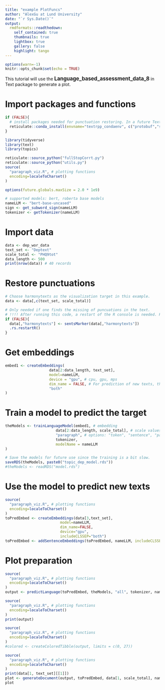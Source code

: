 ```yaml
---
title: "example PlotFuncs"
author: "AlexGu at Lund University"
date: "`r Sys.Date()`"
output:
  rmdformats::readthedown:
    self_contained: true
    thumbnails: true
    lightbox: true
    gallery: false
    highlight: tango
---
```


```r
options(warn=-1)
knitr::opts_chunk$set(echo = TRUE)

```

This tutorial will use the <b><big>Language_based_assessment_data_8</big></b> in Text package to generate a plot.

# Import packages and functions

```r

if (FALSE){
  # install packages needed for punctuation restoring. In a future Text version, this is not necessary.
  reticulate::conda_install(envname="textrpp_condaenv", c("protobuf","sentencepiece"), forge=FALSE, pip=TRUE)
}

library(tidyverse)
library(text)
library(topics)

reticulate::source_python("fullStopCorrt.py")
reticulate::source_python("utils.py")
source(
  "paragraph_viz.R", # plotting functions
  encoding=localeToCharset()
)

options(future.globals.maxSize = 2.0 * 1e9)

# supported models: bert, roberta base models
nameLLM <- "bert-base-uncased"
sign <- get_subword_sign(nameLLM)
tokenizer <- getTokenizer(nameLLM)
```

# Import data

```r
data <- dep_wor_data
text_set <- "Deptext"
scale_total <- "PHQ9tot"
data_length <- 500
print(nrow(data)) # 40 records
```
# Restore punctuations 

```r
# Choose harmonytexts as the visualization target in this example.
data <- data[,c(text_set, scale_total)]

# Only needed if one finds the missing of puncuations in the text.
# !!!! After running this code, a restart of the R console is needed. Plan to fix in the future.
if (FALSE){
  data[,"harmonytexts"] <- sentsMarker(data[,"harmonytexts"])
  .rs.restartR()
}

```

# Get embeddings

```r
embed1 <- createEmbeddings(
                    data[2:data_length, text_set],
                    model=nameLLM,
                    device = "gpu", # cpu, gpu, mps
                    dim_name = FALSE, # For prediction of new texts, this param must be FALSE,
                    "both"
)
```

# Train a model to predict the target

```r
theModels <- trainLanguageModel(embed1, # embedding
                       data[2:data_length, scale_total], # scale values, target
                       "paragraph", # options: "token", "sentence", "paragraph", "all", # "all" include all the previous models
                       tokenizer,
                       modelName = nameLLM
)
```

```r
# Save the models for future use since the training is a bit slow.
saveRDS(theModels, paste0("topic_dep_model.rds"))
#theModels <- readRDS("model.rds")
```

# Use the model to predict new texts
```r
source(
  "paragraph_viz.R", # plotting functions
  encoding=localeToCharset()
)
toPredEmbed <- createEmbeddings(data[3,text_set],
                         model=nameLLM,
                         dim_name=FALSE, 
                         device="gpu",
                         includeCLSSEP="both")
toPredEmbed <- addSentenceEmbeddings(toPredEmbed, nameLLM, includeCLSSEP="both")
```


# Plot preparation

```r
source(
  "paragraph_viz.R", # plotting functions
  encoding=localeToCharset()
)
output <- predictLanguage(toPredEmbed, theModels, "all", tokenizer, nameLLM)
```

```r
source(
  "paragraph_viz.R", # plotting functions
  encoding=localeToCharset()
)
print(output)
```

```r
source(
  "paragraph_viz.R", # plotting functions
  encoding=localeToCharset()
)
#colored <- createColoredTibble(output, limits = c(0, 27))
```

```r
source(
  "paragraph_viz.R", # plotting functions
  encoding=localeToCharset()
)
print(data[1, text_set][[1]])
plot <- generateDocument(output, toPredEmbed, data[1, scale_total], nameLLM, limits = c(0, 27), palette = NULL)
plot
```